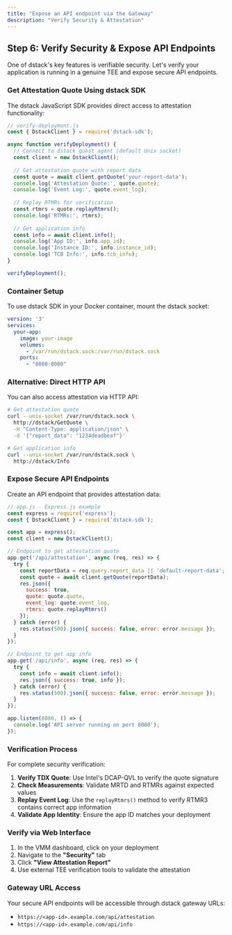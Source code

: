 ```yaml
---
title: "Expose an API endpoint via the Gateway"
description: "Verify Security & Attestation"
---
```


## Step 6: Verify Security & Expose API Endpoints

One of dstack's key features is verifiable security. Let's verify your application is running in a genuine TEE and expose secure API endpoints.

### Get Attestation Quote Using dstack SDK

The dstack JavaScript SDK provides direct access to attestation functionality:

```javascript
// verify-deployment.js
const { DstackClient } = require('dstack-sdk');

async function verifyDeployment() {
  // Connect to dstack guest agent (default Unix socket)
  const client = new DstackClient();
  
  // Get attestation quote with report data
  const quote = await client.getQuote('your-report-data');
  console.log('Attestation Quote:', quote.quote);
  console.log('Event Log:', quote.event_log);
  
  // Replay RTMRs for verification
  const rtmrs = quote.replayRtmrs();
  console.log('RTMRs:', rtmrs);
  
  // Get application info
  const info = await client.info();
  console.log('App ID:', info.app_id);
  console.log('Instance ID:', info.instance_id);
  console.log('TCB Info:', info.tcb_info);
}

verifyDeployment();
```

### Container Setup

To use dstack SDK in your Docker container, mount the dstack socket:

```yaml
version: '3'
services:
  your-app:
    image: your-image
    volumes:
      - /var/run/dstack.sock:/var/run/dstack.sock
    ports:
      - "8080:8080"
```

### Alternative: Direct HTTP API

You can also access attestation via HTTP API:

```bash
# Get attestation quote
curl --unix-socket /var/run/dstack.sock \
  http://dstack/GetQuote \
  -H "Content-Type: application/json" \
  -d '{"report_data": "1234deadbeaf"}'

# Get application info
curl --unix-socket /var/run/dstack.sock \
  http://dstack/Info
```

### Expose Secure API Endpoints

Create an API endpoint that provides attestation data:

```javascript
// app.js - Express.js example
const express = require('express');
const { DstackClient } = require('dstack-sdk');

const app = express();
const client = new DstackClient();

// Endpoint to get attestation quote
app.get('/api/attestation', async (req, res) => {
  try {
    const reportData = req.query.report_data || 'default-report-data';
    const quote = await client.getQuote(reportData);
    res.json({
      success: true,
      quote: quote.quote,
      event_log: quote.event_log,
      rtmrs: quote.replayRtmrs()
    });
  } catch (error) {
    res.status(500).json({ success: false, error: error.message });
  }
});

// Endpoint to get app info
app.get('/api/info', async (req, res) => {
  try {
    const info = await client.info();
    res.json({ success: true, info });
  } catch (error) {
    res.status(500).json({ success: false, error: error.message });
  }
});

app.listen(8080, () => {
  console.log('API server running on port 8080');
});
```

### Verification Process

For complete security verification:

1. **Verify TDX Quote**: Use Intel's DCAP-QVL to verify the quote signature
2. **Check Measurements**: Validate MRTD and RTMRs against expected values  
3. **Replay Event Log**: Use the `replayRtmrs()` method to verify RTMR3 contains correct app information
4. **Validate App Identity**: Ensure the app ID matches your deployment

### Verify via Web Interface

1. In the VMM dashboard, click on your deployment
2. Navigate to the **"Security"** tab
3. Click **"View Attestation Report"**
4. Use external TEE verification tools to validate the attestation

### Gateway URL Access

Your secure API endpoints will be accessible through dstack gateway URLs:

- `https://<app-id>.example.com/api/attestation`
- `https://<app-id>.example.com/api/info`
